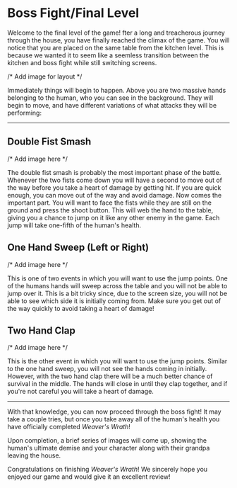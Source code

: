 # Boss Fight/Final Level

Welcome to the final level of the game! 
fter a long and treacherous journey through the house, you have finally reached the climax of the game.
You will notice that you are placed on the same table from the kitchen level.
This is because we wanted it to seem like a seemless transition between the kitchen and boss fight while still switching screens.

/* Add image for layout */

Immediately things will begin to happen. Above you are two massive hands belonging to the human, who you can see in the background.
They will begin to move, and have different variations of what attacks they will be performing:

---

## Double Fist Smash

/* Add image here */

The double fist smash is probably the most important phase of the battle.
Whenever the two fists come down you will have a second to move out of the way before you take a heart of damage by getting hit.
If you are quick enough, you can move out of the way and avoid damage.
Now comes the important part.
You will want to face the fists while they are still on the ground and press the shoot button.
This will web the hand to the table, giving you a chance to jump on it like any other enemy in the game.
Each jump will take one-fifth of the human's health.

## One Hand Sweep (Left or Right)

/* Add image here */

This is one of two events in which you will want to use the jump points.
One of the humans hands will sweep across the table and you will not be able to jump over it.
This is a bit tricky since, due to the screen size, you will not be able to see which side it is initially coming from.
Make sure you get out of the way quickly to avoid taking a heart of damage!

## Two Hand Clap

/* Add image here */

This is the other event in which you will want to use the jump points.
Similar to the one hand sweep, you will not see the hands coming in initially.
However, with the two hand clap there will be a much better chance of survival in the middle.
The hands will close in until they clap together, and if you're not careful you will take a heart of damage.

---

With that knowledge, you can now proceed through the boss fight!
It may take a couple tries, but once you take away all of the human's health you have officially completed *Weaver's Wrath*!


Upon completion, a brief series of images will come up, showing the human's ultimate demise and your character along with their grandpa leaving the house.

Congratulations on finishing *Weaver's Wrath*! We sincerely hope you enjoyed our game and would give it an excellent review!